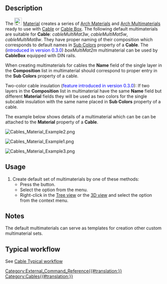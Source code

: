 <languages/>
<translate>

<!--T:1-->
{{Docnav
|[[Cables_ElectricalDevice|ElectricalDevice]]
|[[Cables_CableTerminal|CableTerminal]]
|[[Cables_Workbench|Cables]]
|IconL=Cables_ElectricalDevice.svg
|IconR=Cables_CableTerminal.svg
|IconC=Cables_workbench_icon.svg
}}

<!--T:2-->
{{GuiCommand
|Name=Cables Material
|MenuLocation=Cables → Cable Materials
|Workbenches=[[Cables_Workbench|Cables]]
|Shortcut=
|Version=0.1.0
|SeeAlso=[[Cables_Cable|Cables Cable]], [[Cables_CableBox|Cables CableBox]]
}}

==Description== <!--T:3-->

<!--T:4-->
The [[Image:Cables_Material.svg|24px]] [[Cables_Material|Material]] creates a series of [[Arch_SetMaterial|Arch Materials]] and [[Arch_MultiMaterial|Arch Multimaterials]] ready to use with [[Cables_Cable|Cable]] or [[Cables_CableBox|Cable Box]]. The following default multimaterials are suitable for '''Cable''': ''cableMultiMat3w'', ''cableMultiMat5w'', ''cableMultiMat8w''.
They have proper naming of their composition which corresponds to default names in [[Cables_Cable#Properties|Sub Colors]] property of a '''Cable'''.
The (<span style="color:blue;">introduced in version 0.3.0</span>) ''boxMultiMat2m'' multimaterial can be used by '''CableBox''' equipped with DIN rails.

When creating multimaterials for cables the '''Name''' field of the single layer in the '''Composition''' list in multimaterial should correspond to proper entry in the '''Sub Colors''' property of a cable.

Two-color cable insulation (<span style="color:blue;">feature introduced in version 0.3.0</span>): If two layers in the '''Composition''' list in multimaterial have the same '''Name''' field but different '''Material''' fields they will be used as two colors for the single subcable insulation with the same name placed in '''Sub Colors''' property of a cable.

<!--T:5-->
The example below shows details of a multimaterial which can be can be attached to the '''Material''' property of a '''Cable'''.

</translate>
[[File:Cables_Material_Example2.png]]

[[File:Cables_Material_Example1.png]]
<translate>
<!--T:6-->
{{Caption|Example of the default multimaterial:<br/>There are J, L1, N, PE, PE, CU names visible.<br/>Double use of PE name for material will create two-color wire insulation}}


[[File:Cables_Material_Example3.png]]
{{Caption|Cable with Material property set to 'cableMultiMat3w' from the above example. Cable has the property '''Sub Colors''' set to: [J:0, L1:1, N:2, PE:3, CU:-1]}}


==Usage== <!--T:7-->

<!--T:8-->
# Create default set of multimaterials by one of these methods:
#* Press the {{Button|[[Image:Cables_Material.svg|16px]] [[Cables_Material|Cable Materials]]}} button.
#* Select the {{MenuCommand|Cables → [[Image:Cables_Material.svg|16px]] Cable Materials}} option from the menu.
#* Right-click in the [[Tree_view|Tree view]] or the [[3D_view|3D view]] and select the {{MenuCommand|Cables → [[Image:Cables_Material.svg|16px]] Cable Materials}} option from the context menu.

==Notes== <!--T:9-->

<!--T:10-->
The default multimaterials can serve as templates for creation other custom multimaterial sets.

==Typical workflow== <!--T:11-->

<!--T:12-->
See [[Cables_Cable#Typical workflow|Cable Typical workflow]]


<!--T:13-->
{{Docnav
|[[Cables_ElectricalDevice|ElectricalDevice]]
|[[Cables_CableTerminal|CableTerminal]]
|[[Cables_Workbench|Cables]]
|IconL=Cables_ElectricalDevice.svg
|IconR=Cables_CableTerminal.svg
|IconC=Cables_workbench_icon.svg
}}

</translate>
[[Category:External_Command_Reference{{#translation:}}]]
[[Category:Cables{{#translation:}}]]